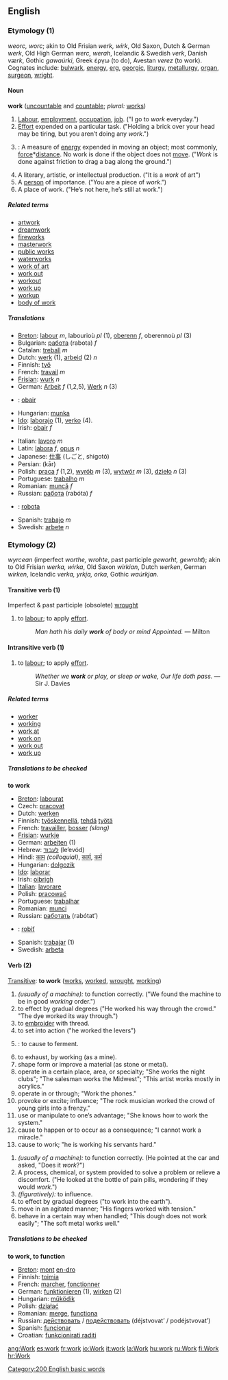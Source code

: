 ==English==

===Etymology (1)===
{{OE.}} ''weorc, worc''; akin to Old Frisian ''werk, wirk'', Old Saxon, Dutch & German ''werk'', Old High German ''werc, werah'', Icelandic & Swedish ''verk'', Danish ''værk'', Gothic ''gawaúrki'', Greek έργω (to do), Avestan ''verez'' (to work). Cognates include: [[bulwark]], [[energy]], [[erg]], [[georgic]], [[liturgy]], [[metallurgy]], [[organ]], [[surgeon]], [[wright]].

====Noun====
'''work''' ([[uncountable]] and [[countable]]; ''plural:'' [[works]])

# [[Labour]], [[employment]], [[occupation]], [[job]]. ("I go to ''work'' everyday.")
# [[Effort]] expended on a particular task. ("Holding a brick over your head may be tiring, but you aren’t doing any ''work''.")
# {{cattag|Physics}}: A measure of [[energy]] expended in moving an object; most commonly, [[force]]*[[distance]]. No work is done if the object does not [[move]]. ("''Work'' is done against friction to drag a bag along the ground.")
# A literary, artistic, or intellectual production. ("It is a ''work'' of art")
# A [[person]] of importance. ("You are a piece of ''work''.")
# A place of work. ("He’s not here, he’s still at work.")

=====Related terms=====
*[[artwork]]
*[[dreamwork]]
*[[firework]]s
*[[masterwork]]
*[[public works]]
*[[waterworks]]
*[[work of art]]
*[[work out]]
*[[workout]]
*[[work up]]
*[[workup]]
*[[body of work]]

=====Translations=====
{{top}}
*[[Breton]]: [[labour]] ''m'', labourioù ''pl'' (1), [[oberenn]] ''f'', oberennoù ''pl'' (3)
*Bulgarian: [[работа]] (rabota) ''f''
*Catalan: [[treball]] ''m''
*Dutch: [[werk]] (1), [[arbeid]] (2) ''n''
*Finnish: [[työ]]
*French: [[travail]] ''m''
*[[Frisian]]: [[wurk]] ''n''
*German: [[Arbeit]] ''f'' (1,2,5), [[Werk]] ''n'' (3) 
*{{ga}}: [[obair]]
*Hungarian: [[munka]]
*[[Ido]]: [[laborajo]] (1), [[verko]] (4).
*Irish: [[obair]] ''f''
{{mid}}
*Italian: [[lavoro]] ''m''
*Latin: [[labora]] ''f'', [[opus]] ''n''
*Japanese: [[仕事]] (しごと, shigotó)
*Persian: {{FAchar|[[کار]]}} (kār)
*Polish: [[praca]] ''f'' (1,2), [[wyrób]] ''m'' (3), [[wytwór]] ''m'' (3), [[dzieło]] ''n'' (3)
*Portuguese: [[trabalho]] ''m''
*Romanian: [[muncă]] ''f''
*Russian: [[работа]] (rabóta) ''f''
*{{sk}}: [[robota]]
*Spanish: [[trabajo]] ''m''
*Swedish: [[arbete]] ''n''
{{bottom}}

===Etymology (2)===
{{OE.}} ''wyrcean'' (imperfect ''worthe, wrohte'', past participle ''geworht, gewroht''); akin to Old Frisian ''werka, wirka'', Old Saxon ''wirkian'', Dutch ''werken'', German ''wirken'', Icelandic ''verka, yrkja, orka'', Gothic ''waúrkjan''.

====Transitive verb (1)====
{{en-infl-reg-consonant|work||}}

Imperfect & past participle (obsolete) [[wrought]] 

#to [[labour]]; to apply [[effort]].
#:''Man hath his daily '''work''' of body or mind Appointed.'' &mdash; Milton

====Intransitive verb (1)====
{{en-infl-reg-consonant|work||}}

#to [[labour]]; to apply [[effort]].
#:''Whether we '''work''' or play, or sleep or wake, Our life doth pass.'' &mdash; Sir J. Davies

=====Related terms=====
*[[worker]]
*[[working]]
*[[work at]]
*[[work on]]
*[[work out]]
*[[work up]]

{{rfc}}{{checktrans}} <!--See below also-->
=====Translations to be checked=====
'''to work'''

*[[Breton]]: [[labourat]]
*Czech: [[pracovat]]
*Dutch: [[werken]]
*Finnish: [[työskennellä]], [[tehdä]] [[työtä]]
*French: [[travailler]], [[bosser]] ''(slang)''
*[[Frisian]]: [[wurkje]]
*German: [[arbeiten]] (1)
*Hebrew: [[לעבוד]] (le’evód)
*Hindi: [[काम]] ''(colloquial)'', [[कार्य]], [[कर्म]]
*Hungarian: [[dolgozik]]
*[[Ido]]: [[laborar]]
*Irish: [[oibrigh]]
*[[Italian]]: [[lavorare]]
*Polish: [[pracować]]
*Portuguese: [[trabalhar]]
*Romanian: [[munci]]
*Russian: [[работать]] (rabótat’)
*{{sk}}: [[robiť]]
*Spanish: [[trabajar]] (1)
*Swedish: [[arbeta]]

====Verb (2)==== <!--Wordnet has 27 senses of this!-->
{{en-infl-reg-consonant|work||}}

[[Transitive]]: '''to work''' ([[works]], [[worked]], [[wrought]], [[working]])
#''(usually of a machine):'' to function correctly. ("We found the machine to be in good ''working'' order.")
# to effect by gradual degrees ("He worked his way through the crowd." "The dye worked its way through.")
# to [[embroider]] with thread.
# to set into action ("he worked the levers")
# {{cattag|Zymurgy}}: to cause to ferment.
# to exhaust, by working (as a mine).
# shape form or improve a material (as stone or metal).
# operate in a certain place, area, or specialty; "She works the night clubs"; "The salesman works the Midwest"; "This artist works mostly in acrylics."
# operate in or through; "Work the phones."
# provoke or excite; influence; "The rock musician worked the crowd of young girls into a frenzy."
# use or manipulate to one’s advantage; "She knows how to work the system."
# cause to happen or to occur as a consequence; "I cannot work a miracle."
# cause to work; "he is working his servants hard."

{{en-infl-reg-consonant|work||}}
#''(usually of a machine):'' to function correctly. (He pointed at the car and asked, "Does it ''work''?")
#A process, chemical, or system provided to solve a problem or relieve a discomfort. ("He looked at the bottle of pain pills, wondering if they would ''work''.")
#''(figuratively):'' to influence.
# to effect by gradual degrees ("to work into the earth").
# move in an agitated manner; "His fingers worked with tension."
# behave in a certain way when handled; "This dough does not work easily"; "The soft metal works well."

{{rfc}}{{checktrans}} <!--see above also - combine all verb senses, and pinpoint translations instead?-->
=====Translations to be checked=====
'''to work, to function'''

*[[Breton]]: [[mont]] [[en-dro]]
*Finnish: [[toimia]]
*French: [[marcher]], [[fonctionner]]
*German: [[funktionieren]] (1), [[wirken]] (2)
*Hungarian: [[működik]]
*Polish: [[działać]]
*Romanian: [[merge]], [[funcţiona]]
*Russian: [[действовать]] / [[подействовать]] (déjstvovat’ / podéjstvovat’)
*Spanish: [[funcionar]]
*Croatian: [[funkcionirati]],[[raditi]]

[[Category:200 English basic words]]

[[ang:Work]]
[[es:work]]
[[fr:work]]
[[io:Work]]
[[it:work]]
[[la:Work]]
[[hu:work]]
[[ru:Work]]
[[fi:Work]]
[[hr:Work]]